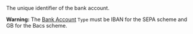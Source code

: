   
<ParamField body="BankAccountId" type="string" required>     
The unique identifier of the bank account.  

**Warning:** The <a href="/api-reference/bank-accounts/bank-account-object">Bank Account</a> `Type` must be IBAN for the SEPA scheme and GB for the Bacs scheme.
</ParamField>